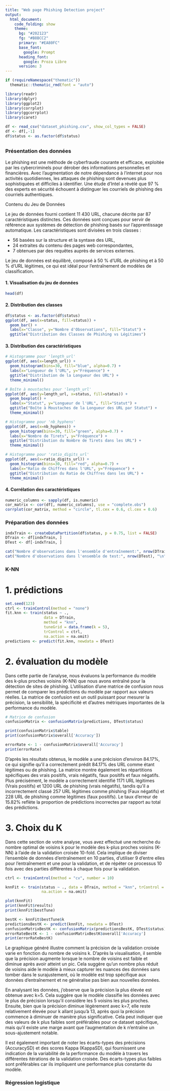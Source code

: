 ```yaml
---
title: "Web page Phishing Detection project"
output: 
  html_document:
    code_folding: show
    theme:
      bg: "#202123"
      fg: "#B8BCC2"
      primary: "#EA80FC"
      base_font:
        google: Prompt
      heading_font:
        google: Proza Libre
      version: 3
---
```


```r
if (requireNamespace("thematic")) 
  thematic::thematic_rmd(font = "auto")
```

```r
library(readr)
library(dplyr)
library(ggplot2)
library(corrplot)
library(ggcorrplot)
library(caret)

df <- read_csv("dataset_phishing.csv", show_col_types = FALSE)
df <- df[,-1]
df$status <- as.factor(df$status)
```

## {.tabset .tabset-pills}

### Présentation des données

Le phishing est une méthode de cyberfraude courante et efficace, exploitée par les cybercriminels pour dérober des informations personnelles et financières. Avec l'augmentation de notre dépendance à l'internet pour nos activités quotidiennes, les attaques de phishing sont devenues plus sophistiquées et difficiles à identifier. Une étude d'Intel a révélé que 97 % des experts en sécurité échouent à distinguer les courriels de phishing des courriels authentiques.

Contenu du Jeu de Données

Le jeu de données fourni contient 11 430 URL, chacune décrite par 87 caractéristiques distinctes. Ces données sont conçues pour servir de référence aux systèmes de détection de phishing basés sur l'apprentissage automatique. Les caractéristiques sont divisées en trois classes :

- 56 basées sur la structure et la syntaxe des URL,
- 24 extraites du contenu des pages web correspondantes,
- 7 obtenues par des requêtes auprès de services externes.

Le jeu de données est équilibré, composé à 50 % d'URL de phishing et à 50 % d'URL légitimes, ce qui est idéal pour l'entraînement de modèles de classification.

#### 1. Visualisation du jeu de données

```r
head(df)
```
#### 2. Distribution des classes

```r
df$status <- as.factor(df$status)
ggplot(df, aes(x=status, fill=status)) +
  geom_bar() +
  labs(x="Classe", y="Nombre d'Observations", fill="Statut") +
  ggtitle("Distribution des Classes de Phishing vs Légitimes")
```
#### 3. Distribution des caractéristiques

```r
# Histogramme pour 'length_url'
ggplot(df, aes(x=length_url)) +
  geom_histogram(bins=30, fill="blue", alpha=0.7) +
  labs(x="Longueur de l'URL", y="Fréquence") +
  ggtitle("Distribution de la Longueur des URL") +
  theme_minimal()

# Boîte à moustaches pour 'length_url'
ggplot(df, aes(y=length_url, x=status, fill=status)) +
  geom_boxplot() +
  labs(x="Statut", y="Longueur de l'URL", fill="Statut") +
  ggtitle("Boîte à Moustaches de la Longueur des URL par Statut") +
  theme_minimal()

# Histogramme pour 'nb_hyphens'
ggplot(df, aes(x=nb_hyphens)) +
  geom_histogram(bins=30, fill="green", alpha=0.7) +
  labs(x="Nombre de Tirets", y="Fréquence") +
  ggtitle("Distribution du Nombre de Tirets dans les URL") +
  theme_minimal()

# Histogramme pour 'ratio_digits_url'
ggplot(df, aes(x=ratio_digits_url)) +
  geom_histogram(bins=30, fill="red", alpha=0.7) +
  labs(x="Ratio de Chiffres dans l'URL", y="Fréquence") +
  ggtitle("Distribution du Ratio de Chiffres dans les URL") +
  theme_minimal()

```
#### 4. Corrélation des caractéristiques

```r
numeric_columns <- sapply(df, is.numeric)
cor_matrix <- cor(df[, numeric_columns], use = "complete.obs")
corrplot(cor_matrix, method = "circle", tl.cex = 0.6, cl.cex = 0.6)
```


### Préparation des données

```r
indxTrain <- createDataPartition(df$status, p = 0.75, list = FALSE)
DTrain <- df[indxTrain, ]
DTest <- df[-indxTrain, ]

cat("Nombre d'observations dans l'ensemble d'entraînement:", nrow(DTrain), "\n")
cat("Nombre d'observations dans l'ensemble de test:", nrow(DTest), "\n")
```

### K-NN

# 1. prédictions

```r
set.seed(123)
ctrl <- trainControl(method = "none")
fit.knn <- train(status ~ .,
                 data = DTrain,
                 method = "knn",
                 tuneGrid = data.frame(k = 5),
                 trControl = ctrl,
                 na.action = na.omit)
predictions <- predict(fit.knn, newdata = DTest)
```

# 2. évaluation du modèle

Dans cette partie de l'analyse, nous évaluons la performance du modèle des k-plus proches voisins (K-NN) que nous avons entraîné pour la détection de sites de phishing. L'utilisation d'une matrice de confusion nous permet de comparer les prédictions du modèle par rapport aux valeurs réelles. La matrice de confusion est un outil puissant pour mesurer la précision, la sensibilité, la spécificité et d'autres métriques importantes de la performance du modèle.

```r
# Matrice de confusion
confusionMatrix <- confusionMatrix(predictions, DTest$status)

print(confusionMatrix$table)
print(confusionMatrix$overall['Accuracy'])

errorRate <- 1 - confusionMatrix$overall['Accuracy']
print(errorRate)

```
D'après les résultats obtenus, le modèle a une précision d'environ 84.17%, ce qui signifie qu'il a correctement prédit 84.17% des URL comme étant légitimes ou de phishing. La matrice montre également les répartitions spécifiques des vrais positifs, vrais négatifs, faux positifs et faux négatifs. Plus précisément, le modèle a correctement identifié 1171 URL légitimes (Vrais positifs) et 1200 URL de phishing (vrais négatifs), tandis qu'il a incorrectement classé 257 URL légitimes comme phishing (Faux négatifs) et 228 URL de phishing comme légitimes (faux positifs). Le taux d'erreur de 15.82% reflète la proportion de prédictions incorrectes par rapport au total des prédictions.

# 3. Choix du K

Dans cette section de votre analyse, vous avez effectué une recherche du nombre optimal de voisins k pour le modèle des k-plus proches voisins (K-NN) à l'aide de la validation croisée 10-fold. Cela implique de diviser l'ensemble de données d'entraînement en 10 parties, d'utiliser 9 d'entre elles pour l'entraînement et une pour la validation, et de répéter ce processus 10 fois avec des parties différentes à chaque fois pour la validation.

```r
ctrl <- trainControl(method = "cv", number = 10)

knnFit <- train(status ~ ., data = DTrain, method = "knn", trControl = ctrl, tuneLength = 20, preProcess = c("center", "scale"),
                na.action = na.omit)

plot(knnFit)
print(knnFit$results)
print(knnFit$bestTune)

bestK <- knnFit$bestTune$k
predictionsBestK <- predict(knnFit, newdata = DTest)
confusionMatrixBestK <- confusionMatrix(predictionsBestK, DTest$status)
errorRateBestK <- 1 - confusionMatrixBestK$overall['Accuracy']
print(errorRateBestK)
```
Le graphique généré illustre comment la précision de la validation croisée varie en fonction du nombre de voisins k. D'après la visualisation, il semble que la précision augmente lorsque le nombre de voisins est faible et diminue après avoir atteint un pic. Cela suggère qu'un nombre plus réduit de voisins aide le modèle à mieux capturer les nuances des données sans tomber dans le surajustement, où le modèle est trop spécifique aux données d'entraînement et ne généralise pas bien aux nouvelles données.

En analysant les données, j'observe que la précision la plus élevée est obtenue avec k=5. Cela suggère que le modèle classifie les données avec le plus de précision lorsqu'il considère les 5 voisins les plus proches. Ensuite, bien que la précision diminue légèrement avec k=7, elle reste relativement élevée pour k allant jusqu'à 13, après quoi la précision commence à diminuer de manière plus significative. Cela peut indiquer que des valeurs de k plus faibles sont préférables pour ce dataset spécifique, mais qu'il existe une marge avant que l'augmentation de k n'entraîne un sous-ajustement notable.

Il est également important de noter les écarts-types des précisions (AccuracySD) et des scores Kappa (KappaSD), qui fournissent une indication de la variabilité de la performance du modèle à travers les différentes itérations de la validation croisée. Des écarts-types plus faibles sont préférables car ils impliquent une performance plus constante du modèle.

### Régression logistique
